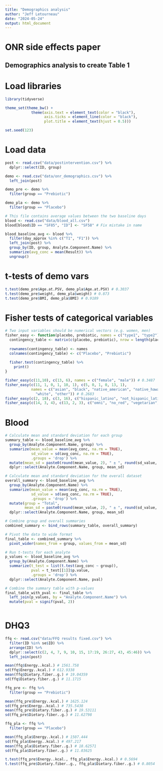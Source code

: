 ```yaml
---
title: "Demographics analysis"
author: "Jeff Letourneau"
date: "2024-05-24"
output: html_document
---
```



# ONR side effects paper
## Demographics analysis to create Table 1

# Load libraries
```r
library(tidyverse)

theme_set(theme_bw() +
            theme(axis.text = element_text(color = "black"),
                  axis.ticks = element_line(color = "black"),
                  plot.title = element_text(hjust = 0.5)))

set.seed(123)


```


# Load data
```r

post <- read.csv("data/postintervention.csv") %>%
  dplyr::select(ID, group)

demo <- read.csv("data/onr_demographics.csv") %>%
  left_join(post)

demo_pre <- demo %>%
  filter(group == "Prebiotic")

demo_pla <- demo %>%
  filter(group == "Placebo")

# This file contains average values between the two baseline days
blood <- read.csv("data/blood_all.csv")
blood[blood$ID == "SF85", "ID"] <- "SF58" # Fix mistake in name

blood_baseline_avg <- blood %>%
  filter(day_approx %in% c("T1", "F1")) %>%
  left_join(post) %>%
  group_by(ID, group, Analyte.Component.Name) %>%
  summarize(avg_conc = mean(Result)) %>%
  ungroup()

```

# t-tests of demo vars
```r

t.test(demo_pre$Age.at.PSV, demo_pla$Age.at.PSV) # 0.3037
t.test(demo_pre$weight, demo_pla$weight) # 0.873
t.test(demo_pre$BMI, demo_pla$BMI) # 0.9189

```

# Fisher tests of categorical variables
```r

# Two input variables should be numerical vectors (e.g. women, men)
fisher_easy <- function(placebo, prebiotic, names = c("type1", "type2")) {
  contingency_table <- matrix(c(placebo, prebiotic), nrow = length(placebo), byrow = TRUE)
  
  rownames(contingency_table) <- names
  colnames(contingency_table) <- c("Placebo", "Prebiotic")
  
  fisher.test(contingency_table) %>%
    print()
}

fisher_easy(c(11,10), c(13, 6), names = c("female", "male")) # 0.3487
fisher_easy(c(11, 1, 0, 1, 10, 1), c(5, 0, 1, 0, 13, 1),
            names = c("asian", "black", "native_american", "native_hawaiian_other_pacific_islander",
              "white", "other")) # 0.2683
fisher_easy(c(2, 18), c(3, 16), c("hispanic_latino", "not_hispanic_latino")) # 0.6614
fisher_easy(c(14, 3, 4), c(13, 2, 3), c("omni", "no_red", "vegetarian")) # 0.001336


```

# Blood
```r
# Calculate mean and standard deviation for each group
summary_table <- blood_baseline_avg %>%
  group_by(Analyte.Component.Name, group) %>%
  summarize(mean_value = mean(avg_conc, na.rm = TRUE),
            sd_value = sd(avg_conc, na.rm = TRUE),
            .groups = 'drop') %>%
  mutate(mean_sd = paste0(round(mean_value, 2), " ± ", round(sd_value, 2))) %>%
  dplyr::select(Analyte.Component.Name, group, mean_sd)

# Calculate mean and standard deviation for the overall dataset
overall_summary <- blood_baseline_avg %>%
  group_by(Analyte.Component.Name) %>%
  summarize(mean_value = mean(avg_conc, na.rm = TRUE),
            sd_value = sd(avg_conc, na.rm = TRUE),
            .groups = 'drop') %>%
  mutate(group = "Total",
         mean_sd = paste0(round(mean_value, 2), " ± ", round(sd_value, 2))) %>%
  dplyr::select(Analyte.Component.Name, group, mean_sd)

# Combine group and overall summaries
combined_summary <- bind_rows(summary_table, overall_summary)

# Pivot the data to wide format
final_table <- combined_summary %>%
  pivot_wider(names_from = group, values_from = mean_sd)

# Run t-tests for each analyte
p_values <- blood_baseline_avg %>%
  group_by(Analyte.Component.Name) %>%
  summarize(t_test = list(t.test(avg_conc ~ group)),
            pval = t_test[[1]]$p.value,
            .groups = 'drop') %>%
  dplyr::select(Analyte.Component.Name, pval)

# Combine the summary table with p-values
final_table_with_pval <- final_table %>%
  left_join(p_values, by = "Analyte.Component.Name") %>%
  mutate(pval = signif(pval, 2))



```
# DHQ3
```r

ffq <- read.csv("data/FFQ results fixed.csv") %>%
  filter(ID %in% se$ID) %>%
  arrange(ID) %>%
  dplyr::select(c(2, 4, 7, 9, 10, 15, 17:19, 26:27, 43, 45:46)) %>%
  left_join(post)

mean(ffq$Energy..kcal.) # 1561.758
sd(ffq$Energy..kcal.) # 612.9338
mean(ffq$Dietary.fiber..g.) # 19.04359
sd(ffq$Dietary.fiber..g.) # 11.1715

ffq_pre <- ffq %>%
  filter(group == "Prebiotic")

mean(ffq_pre$Energy..kcal.) # 1625.124
sd(ffq_pre$Energy..kcal.) # 735.5438
mean(ffq_pre$Dietary.fiber..g.) # 19.53111
sd(ffq_pre$Dietary.fiber..g.) # 11.62798

ffq_pla <- ffq %>%
  filter(group == "Placebo")

mean(ffq_pla$Energy..kcal.) # 1507.444
sd(ffq_pla$Energy..kcal.) # 497.217
mean(ffq_pla$Dietary.fiber..g.) # 18.62571
sd(ffq_pla$Dietary.fiber..g.) # 11.03625

t.test(ffq_pre$Energy..kcal., ffq_pla$Energy..kcal.) # 0.5694
t.test(ffq_pre$Dietary.fiber..g., ffq_pla$Dietary.fiber..g.) # 0.8054



```


